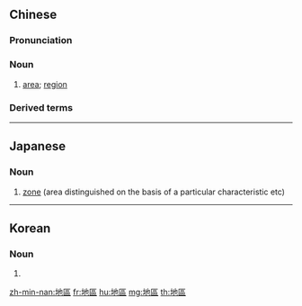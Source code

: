{{also|地区}}
==Chinese==
{{zh-forms|s=地区}}

===Pronunciation===
{{zh-pron
|m=dìqū
|c=dei6 keoi1
|h=pfs=thi-khî
|mn=xm,qz,kh:tē-khu/zz:tē-khi/tp:tōe-khu
|md=dê-kṳ̆
|cat=n
}}

===Noun===
{{zh-noun}}

# [[area]]; [[region]]
#: {{zh-x|沿海 地區|coastal '''region'''}}
#: {{zh-x|貧困 地區|impoverished '''area'''}}

===Derived terms===
{{zh-der|地區經濟|環太平洋地區}}

{{zh-cat|Elementary}}

----

==Japanese==
{{ja-kanjitab|ち|く|yomi=o}}

===Noun===
{{ja-noun|ちく|shin=地区}}

# [[zone]] (area distinguished on the basis of a particular characteristic etc)

----

==Korean==
{{ko-hanjatab}}

===Noun===
{{ko-noun|rv=jigu|hangeul=지구}}

# {{hanja form of|지구|district, area, region}}

[[zh-min-nan:地區]]
[[fr:地區]]
[[hu:地區]]
[[mg:地區]]
[[th:地區]]